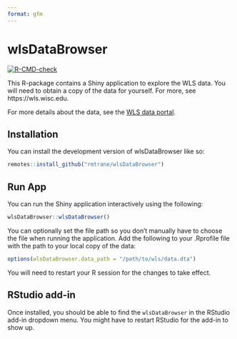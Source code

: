 ```yaml
---
format: gfm
---
```


<!-- README.md is generated from README.Rmd. Please edit that file -->


# wlsDataBrowser

<!-- badges: start -->
[![R-CMD-check](https://github.com/rmtrane/wlsDataBrowser/actions/workflows/R-CMD-check.yaml/badge.svg)](https://github.com/rmtrane/wlsDataBrowser/actions/workflows/R-CMD-check.yaml)
<!-- badges: end -->

This R-package contains a Shiny application to explore the WLS data. You will need to obtain a copy of the data for yourself. For more, see https://wls.wisc.edu. 

For more details about the data, see the [WLS data portal](https://wls.portal.ssc.wisc.edu).

## Installation

You can install the development version of wlsDataBrowser like so:

``` r
remotes::install_github("rmtrane/wlsDataBrowser")
```

## Run App

You can run the Shiny application interactively using the following:

``` r
wlsDataBrowser::wlsDataBrowser()
```

You can optionally set the file path so you don't manually have to choose the file when running the application. Add the following to your .Rprofile file with the path to your local copy of the data:

``` r
options(wlsDataBrowser.data_path = "/path/to/wls/data.dta")
```

You will need to restart your R session for the changes to take effect.

## RStudio add-in

Once installed, you should be able to find the `wlsDataBrowser` in the RStudio add-in dropdown menu. You might have to restart RStudio for the add-in to show up.